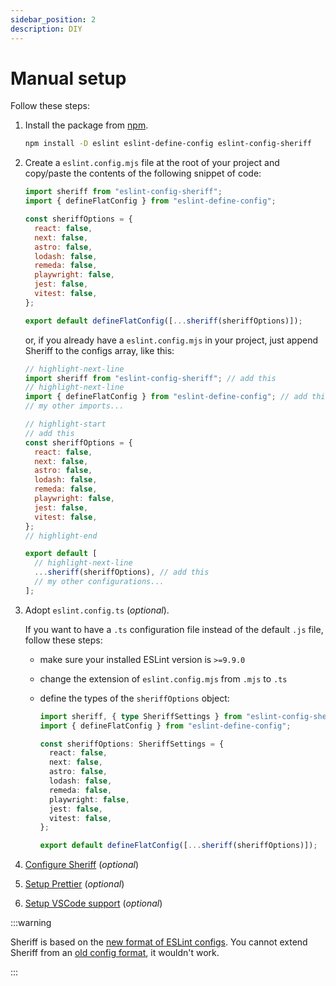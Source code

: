 ```yaml
---
sidebar_position: 2
description: DIY
---
```



# Manual setup

Follow these steps:

1. Install the package from [npm](https://www.npmjs.com/package/eslint-config-sheriff).

   ```bash npm2yarn
   npm install -D eslint eslint-define-config eslint-config-sheriff
   ```

1. Create a `eslint.config.mjs` file at the root of your project and copy/paste the contents of the following snippet of code:

    ```js title="eslint.config.mjs"
    import sheriff from "eslint-config-sheriff";
    import { defineFlatConfig } from "eslint-define-config";

    const sheriffOptions = {
      react: false,
      next: false,
      astro: false,
      lodash: false,
      remeda: false,
      playwright: false,
      jest: false,
      vitest: false,
    };

    export default defineFlatConfig([...sheriff(sheriffOptions)]);
    ```

    or, if you already have a `eslint.config.mjs` in your project, just append Sheriff to the configs array, like this:

    ```js title="eslint.config.mjs"
    // highlight-next-line
    import sheriff from "eslint-config-sheriff"; // add this
    // highlight-next-line
    import { defineFlatConfig } from "eslint-define-config"; // add this
    // my other imports...

    // highlight-start
    // add this
    const sheriffOptions = {
      react: false,
      next: false,
      astro: false,
      lodash: false,
      remeda: false,
      playwright: false,
      jest: false,
      vitest: false,
    };
    // highlight-end

    export default [
      // highlight-next-line
      ...sheriff(sheriffOptions), // add this
      // my other configurations...
    ];
    ```

1.  Adopt `eslint.config.ts` (_optional_).

    If you want to have a `.ts` configuration file instead of the default `.js` file, follow these steps:

      - make sure your installed ESLint version is `>=9.9.0`
      - change the extension of `eslint.config.mjs` from `.mjs` to `.ts`
      - define the types of the `sheriffOptions` object:

        ```ts title="eslint.config.ts"
        import sheriff, { type SheriffSettings } from "eslint-config-sheriff";
        import { defineFlatConfig } from "eslint-define-config";

        const sheriffOptions: SheriffSettings = {
          react: false,
          next: false,
          astro: false,
          lodash: false,
          remeda: false,
          playwright: false,
          jest: false,
          vitest: false,
        };

        export default defineFlatConfig([...sheriff(sheriffOptions)]);
        ```

1.  [Configure Sheriff](../configuration.mdx) (_optional_)
1.  [Setup Prettier](../prettier-support.md#setup) (_optional_)
1.  [Setup VSCode support](../vscode-support.md) (_optional_)

:::warning

Sheriff is based on the [new format of ESLint configs](https://eslint.org/docs/latest/user-guide/configuring/configuration-files-new). You cannot extend Sheriff from an [old config format](https://eslint.org/docs/latest/user-guide/configuring/configuration-files), it wouldn't work.

:::
